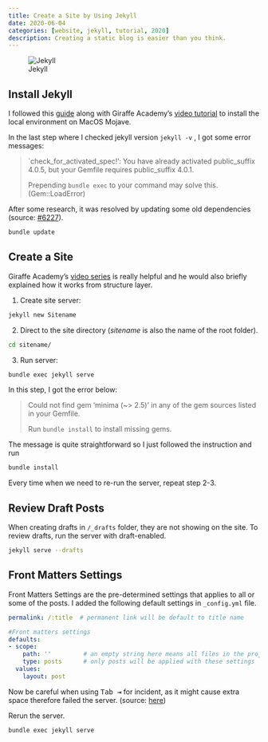 ```yaml
---
title: Create a Site by Using Jekyll
date: 2020-06-04
categories: [website, jekyll, tutorial, 2020]
description: Creating a static blog is easier than you think.
---
```


![Jekyll](Jekyll.png)

## Install Jekyll

I followed this [guide](https://jekyllrb.com/docs/installation/macos/) along with Giraffe Academy's [video tutorial](https://youtu.be/WhrU9m82Wm8) to install the local environment on MacOS Mojave.

In the last step where I checked jekyll version `jekyll -v` , I got some error messages:

> `check_for_activated_spec!': You have already activated public_suffix 4.0.5, but your Gemfile requires public_suffix 4.0.1.
>
> Prepending `bundle exec` to your command may solve this. (Gem::LoadError)

After some research, it was resolved by updating some old dependencies (source: [#6227](https://github.com/jekyll/jekyll/issues/6227)).

```bash
bundle update
```

## Create a Site

Giraffe Academy's [video series](https://youtu.be/pxua_1vyFck) is really helpful and he would also briefly explained how it works from structure layer.

1. Create site server:
```bash
jekyll new Sitename
```
2. Direct to the site directory (*sitename* is also the name of the root folder).
```bash
cd sitename/
```
3. Run server:
```bash
bundle exec jekyll serve
```

In this step, I got the error below:

> Could not find gem 'minima (~> 2.5)' in any of the gem sources listed in your Gemfile.
>
> Run `bundle install` to install missing gems.

The message is quite straightforward so I just followed the instruction and run

```bash
bundle install
```

Every time when we need to re-run the server, repeat step 2-3.

## Review Draft Posts
When creating drafts in `/_drafts` folder, they are not showing on the site. To review drafts, run the server with draft-enabled.

```bash
jekyll serve --drafts
```

## Front Matters Settings

Front Matters Settings are the pre-determined settings that applies to all or some of the posts. I added the following default settings in `_config.yml` file.

```yaml
permalink: /:title  # permanent link will be default to title name

#Front matters settings
defaults:
- scope:
    path: ''         # an empty string here means all files in the project
    type: posts      # only posts will be applied with these settings
  values:
    layout: post
```

Now be careful when using <kbd>Tab ⇥</kbd> for incident, as it might cause extra space therefore failed the server. (source: [here](https://stackoverflow.com/questions/33066015/jekyll-config-yml-did-not-find-expected-key-while-parsing-a-block-mapping))

Rerun the server.

```bash
bundle exec jekyll serve
```
